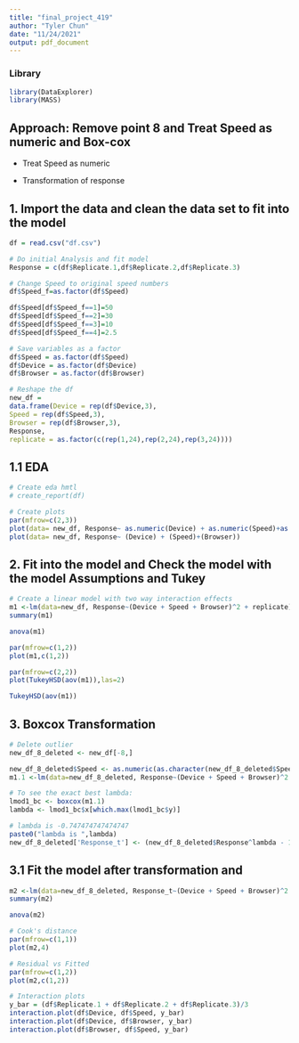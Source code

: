 ```yaml
---
title: "final_project_419"
author: "Tyler Chun"
date: "11/24/2021"
output: pdf_document
---
```

### Library

```r
library(DataExplorer)
library(MASS)
```
## Approach: Remove point 8 and Treat Speed as numeric and Box-cox

- Treat Speed as numeric

- Transformation of response

## 1. Import the data and clean the data set to fit into the model

```r
df = read.csv("df.csv")

# Do initial Analysis and fit model
Response = c(df$Replicate.1,df$Replicate.2,df$Replicate.3)

# Change Speed to original speed numbers
df$Speed_f=as.factor(df$Speed)

df$Speed[df$Speed_f==1]=50
df$Speed[df$Speed_f==2]=30
df$Speed[df$Speed_f==3]=10
df$Speed[df$Speed_f==4]=2.5

# Save variables as a factor
df$Speed = as.factor(df$Speed)
df$Device = as.factor(df$Device)
df$Browser = as.factor(df$Browser)

# Reshape the df
new_df = 
data.frame(Device = rep(df$Device,3),
Speed = rep(df$Speed,3),
Browser = rep(df$Browser,3),
Response,
replicate = as.factor(c(rep(1,24),rep(2,24),rep(3,24))))
```

## 1.1 EDA

```r
# Create eda hmtl
# create_report(df)

# Create plots
par(mfrow=c(2,3))
plot(data= new_df, Response~ as.numeric(Device) + as.numeric(Speed)+as.numeric(Browser))
plot(data= new_df, Response~ (Device) + (Speed)+(Browser))
```

## 2. Fit into the model and Check the model with the model Assumptions and Tukey

```r
# Create a linear model with two way interaction effects
m1 <-lm(data=new_df, Response~(Device + Speed + Browser)^2 + replicate)
summary(m1)

anova(m1)

par(mfrow=c(1,2))
plot(m1,c(1,2))

par(mfrow=c(2,2))
plot(TukeyHSD(aov(m1)),las=2)

TukeyHSD(aov(m1))
```

## 3. Boxcox Transformation

```r
# Delete outlier
new_df_8_deleted <- new_df[-8,]

new_df_8_deleted$Speed <- as.numeric(as.character(new_df_8_deleted$Speed))
m1.1 <-lm(data=new_df_8_deleted, Response~(Device + Speed + Browser)^2 + replicate)

# To see the exact best lambda:
lmod1_bc <- boxcox(m1.1)
lambda <- lmod1_bc$x[which.max(lmod1_bc$y)]

# lambda is -0.747474747474747
paste0("lambda is ",lambda)
new_df_8_deleted['Response_t'] <- (new_df_8_deleted$Response^lambda - 1) / lambda
```

## 3.1 Fit the model after transformation and 

```r
m2 <-lm(data=new_df_8_deleted, Response_t~(Device + Speed + Browser)^2 + replicate)
summary(m2)

anova(m2)

# Cook's distance
par(mfrow=c(1,1))
plot(m2,4)

# Residual vs Fitted
par(mfrow=c(1,2))
plot(m2,c(1,2))

# Interaction plots
y_bar = (df$Replicate.1 + df$Replicate.2 + df$Replicate.3)/3
interaction.plot(df$Device, df$Speed, y_bar)
interaction.plot(df$Device, df$Browser, y_bar)
interaction.plot(df$Browser, df$Speed, y_bar)
```
